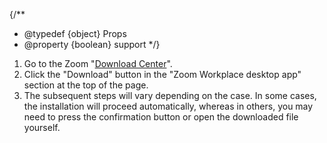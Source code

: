 
{/**
  * @typedef {object} Props
  * @property {boolean} support
  */}

1. Go to the Zoom "[Download Center](https://zoom.us/download)".
2. Click the "Download" button in the "Zoom Workplace desktop app" section at the top of the page.
3. The subsequent steps will vary depending on the case. In some cases, the installation will proceed automatically, whereas in others, you may need to press the confirmation button or open the downloaded file yourself.

<Support lang="en" show={props.support} />
